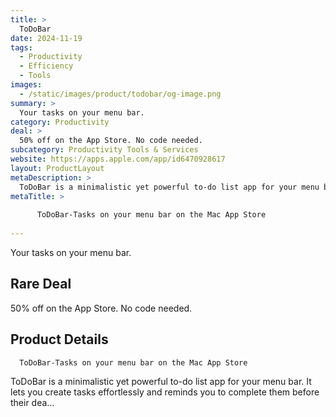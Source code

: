 ```yaml
---
title: >
  ToDoBar
date: 2024-11-19
tags:
  - Productivity
  - Efficiency
  - Tools
images:
  - /static/images/product/todobar/og-image.png
summary: >
  Your tasks on your menu bar.
category: Productivity
deal: >
  50% off on the App Store. No code needed.
subcategory: Productivity Tools & Services
website: https://apps.apple.com/app/id6470928617
layout: ProductLayout
metaDescription: >
  ToDoBar is a minimalistic yet powerful to-do list app for your menu bar. It lets you create tasks effortlessly and reminds you to complete them before their dea…
metaTitle: >
  
      ‎ToDoBar-Tasks on your menu bar on the Mac App Store
    
---
```

Your tasks on your menu bar.

## Rare Deal

50% off on the App Store. No code needed.
## Product Details

      ‎ToDoBar-Tasks on your menu bar on the Mac App Store
    

ToDoBar is a minimalistic yet powerful to-do list app for your menu bar. It lets you create tasks effortlessly and reminds you to complete them before their dea…
